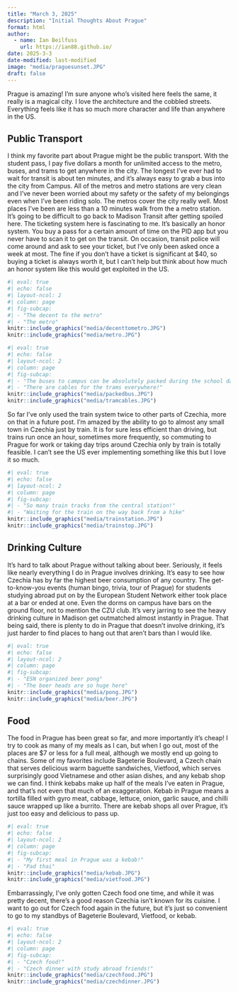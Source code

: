 ```yaml
---
title: "March 3, 2025"
description: "Initial Thoughts About Prague"
format: html
author:
  - name: Ian Beilfuss
    url: https://ian88.github.io/
date: 2025-3-3
date-modified: last-modified
image: "media/praguesunset.JPG"
draft: false
---
```


Prague is amazing! I’m sure anyone who’s visited here feels the same, it really is a magical city. I love the architecture and the cobbled streets. Everything feels like it has so much more character and life than anywhere in the US.

## Public Transport

I think my favorite part about Prague might be the public transport. With the student pass, I pay five dollars a month for unlimited access to the metro, buses, and trams to get anywhere in the city. The longest I've ever had to wait for transit is about ten minutes, and it’s always easy to grab a bus into the city from Campus. All of the metros and metro stations are very clean and I've never been worried about my safety or the safety of my belongings even when I've been riding solo. The metros cover the city really well. Most places I've been are less than a 10 minutes walk from the a metro station. It’s going to be difficult to go back to Madison Transit after getting spoiled here. The ticketing system here is fascinating to me. It’s basically an honor system. You buy a pass for a certain amount of time on the PID app but you never have to scan it to get on the transit. On occasion, transit police will come around and ask to see your ticket, but I’ve only been asked once a week at most. The fine if you don’t have a ticket is significant at \$40, so buying a ticket is always worth it, but I can’t help but think about how much an honor system like this would get exploited in the US.

```r
#| eval: true
#| echo: false
#| layout-ncol: 2
#| column: page
#| fig-subcap: 
#| - "The decent to the metro"
#| - "The metro"
knitr::include_graphics("media/decenttometro.JPG")
knitr::include_graphics("media/metro.JPG")
```

```r
#| eval: true
#| echo: false
#| layout-ncol: 2
#| column: page
#| fig-subcap: 
#| - "The buses to campus can be absolutely packed during the school day but thankfully they come every five minutes"
#| - "There are cables for the trams everywhere!"
knitr::include_graphics("media/packedbus.JPG")
knitr::include_graphics("media/tramcables.JPG")
```

So far I’ve only used the train system twice to other parts of Czechia, more on that in a future post. I’m amazed by the ability to go to almost any small town in Czechia just by train. It is for sure less efficient than driving, but trains run once an hour, sometimes more frequently, so commuting to Prague for work or taking day trips around Czechia only by train is totally feasible. I can’t see the US ever implementing something like this but I love it so much.

```r
#| eval: true
#| echo: false
#| layout-ncol: 2
#| column: page
#| fig-subcap: 
#| - "So many train tracks from the central station!"
#| - "Waiting for the train on the way back from a hike"
knitr::include_graphics("media/trainstation.JPG")
knitr::include_graphics("media/trainstop.JPG")
```

## Drinking Culture

It’s hard to talk about Prague without talking about beer. Seriously, it feels like nearly everything I do in Prague involves drinking. It’s easy to see how Czechia has by far the highest beer consumption of any country. The get-to-know-you events (human bingo, trivia, tour of Prague) for students studying abroad put on by the European Student Network either took place at a bar or ended at one. Even the dorms on campus have bars on the ground floor, not to mention the CZU club. It’s very jarring to see the heavy drinking culture in Madison get outmatched almost instantly in Prague. That being said, there is plenty to do in Prague that doesn’t involve drinking, it’s just harder to find places to hang out that aren’t bars than I would like.

```r
#| eval: true
#| echo: false
#| layout-ncol: 2
#| column: page
#| fig-subcap: 
#| - "ESN organized beer pong"
#| - "The beer heads are so huge here"
knitr::include_graphics("media/pong.JPG")
knitr::include_graphics("media/beer.JPG")
```

## Food

The food in Prague has been great so far, and more importantly it’s cheap! I try to cook as many of my meals as I can, but when I go out, most of the places are \$7 or less for a full meal, although we mostly end up going to chains. Some of my favorites include Bageterie Boulevard, a Czech chain that serves delicious warm baguette sandwiches, Vietfood, which serves surprisingly good Vietnamese and other asian dishes, and any kebab shop we can find. I think kebabs make up half of the meals I’ve eaten in Prague, and that’s not even that much of an exaggeration. Kebab in Prague means a tortilla filled with gyro meat, cabbage, lettuce, onion, garlic sauce, and chilli sauce wrapped up like a burrito. There are kebab shops all over Prague, it's just too easy and delicious to pass up.

```r
#| eval: true
#| echo: false
#| layout-ncol: 2
#| column: page
#| fig-subcap: 
#| - "My first meal in Prague was a kebab!"
#| - "Pad thai"
knitr::include_graphics("media/kebab.JPG")
knitr::include_graphics("media/vietfood.JPG")
```

Embarrassingly, I’ve only gotten Czech food one time, and while it was pretty decent, there’s a good reason Czechia isn’t known for its cuisine. I want to go out for Czech food again in the future, but it’s just so convenient to go to my standbys of Bageterie Boulevard, Vietfood, or kebab.

```r
#| eval: true
#| echo: false
#| layout-ncol: 2
#| column: page
#| fig-subcap: 
#| - "Czech food!"
#| - "Czech dinner with study abroad friends!"
knitr::include_graphics("media/czechfood.JPG")
knitr::include_graphics("media/czechdinner.JPG")
```

